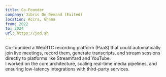 ```yaml
---
title: Co-Founder
company: Jibris On Demand (Exited)
location: Accra, Ghana
from: 2022
to: 2024
url: https://jod.sh
---
```


Co-founded a WebRTC recording platform (PaaS) that could automatically join live meetings, record them, generate transcripts, and stream sessions directly to platforms like StreamYard and YouTube.  
I worked on the core architecture, scaling real-time media pipelines, and ensuring low-latency integrations with third-party services.  
